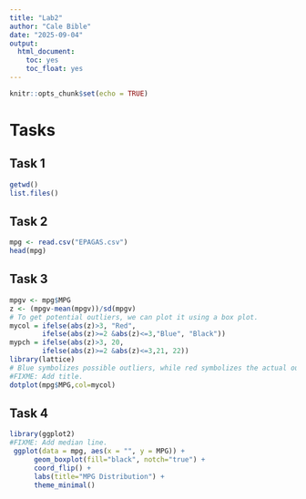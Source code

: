 ```yaml
---
title: "Lab2"
author: "Cale Bible"
date: "2025-09-04"
output: 
  html_document: 
    toc: yes
    toc_float: yes
---
```


```r
knitr::opts_chunk$set(echo = TRUE)
```

# Tasks

## Task 1

```r
getwd()
list.files()
```

## Task 2
```r
mpg <- read.csv("EPAGAS.csv")
head(mpg)
```
## Task 3
```r
mpgv <- mpg$MPG
z <- (mpgv-mean(mpgv))/sd(mpgv)
# To get potential outliers, we can plot it using a box plot.
mycol = ifelse(abs(z)>3, "Red",
        ifelse(abs(z)>=2 &abs(z)<=3,"Blue", "Black"))  
mypch = ifelse(abs(z)>3, 20,
        ifelse(abs(z)>=2 &abs(z)<=3,21, 22))
library(lattice)
# Blue symbolizes possible outliers, while red symbolizes the actual outliers.
#FIXME: Add title.
dotplot(mpg$MPG,col=mycol)
```

## Task 4

```r
library(ggplot2)
#FIXME: Add median line.
 ggplot(data = mpg, aes(x = "", y = MPG)) +
      geom_boxplot(fill="black", notch="true") +
      coord_flip() +
      labs(title="MPG Distribution") +
      theme_minimal()
```
